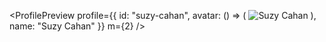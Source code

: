 

<ProfilePreview
  profile={{
    id: "suzy-cahan",
    avatar: () => (
      <Image
        alt="Suzy Cahan"
        borderRadius="circle"
        height={128}
        width={128}
        src="/avatar4.png"
      />
    ),
    name: "Suzy Cahan"
  }}
  m={2}
/>
